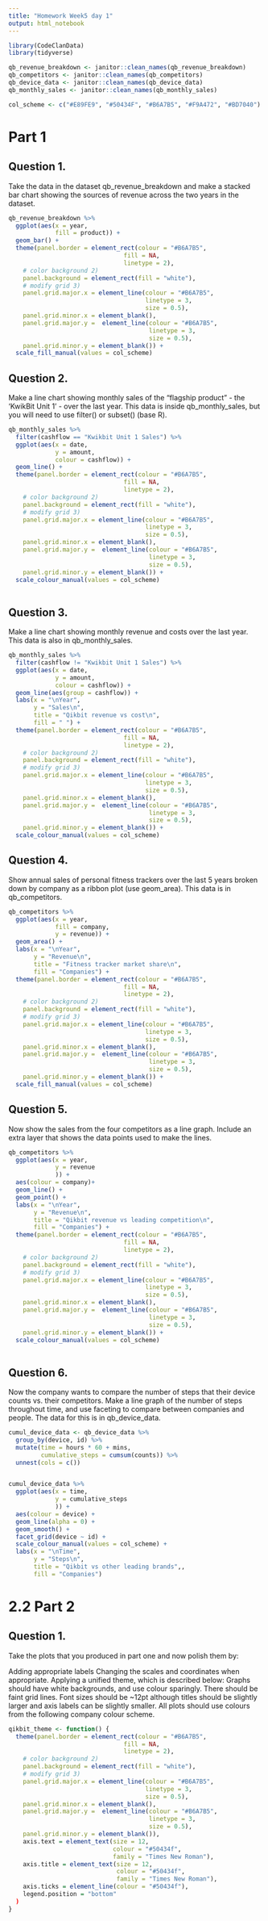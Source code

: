 ```yaml
---
title: "Homework Week5 day 1"
output: html_notebook
---
```


```r
library(CodeClanData)
library(tidyverse)

```

```r
qb_revenue_breakdown <- janitor::clean_names(qb_revenue_breakdown)
qb_competitors <- janitor::clean_names(qb_competitors)
qb_device_data <- janitor::clean_names(qb_device_data)
qb_monthly_sales <- janitor::clean_names(qb_monthly_sales)

col_scheme <- c("#E89FE9", "#50434F", "#B6A7B5", "#F9A472", "#BD7040")
```


# Part 1
## Question 1.
Take the data in the dataset qb_revenue_breakdown and make a stacked bar chart showing the sources of revenue across the two years in the dataset.

```r
qb_revenue_breakdown %>% 
  ggplot(aes(x = year,
             fill = product)) +
  geom_bar() +
  theme(panel.border = element_rect(colour = "#B6A7B5", 
                                fill = NA, 
                                linetype = 2),
    # color background 2)
    panel.background = element_rect(fill = "white"),
    # modify grid 3)
    panel.grid.major.x = element_line(colour = "#B6A7B5", 
                                      linetype = 3, 
                                      size = 0.5),
    panel.grid.minor.x = element_blank(),
    panel.grid.major.y =  element_line(colour = "#B6A7B5", 
                                       linetype = 3, 
                                       size = 0.5),
    panel.grid.minor.y = element_blank()) +
  scale_fill_manual(values = col_scheme)
```

## Question 2.
Make a line chart showing monthly sales of the “flagship product” - the ‘KwikBit Unit 1’ - over the last year. This data is inside qb_monthly_sales, but you will need to use filter() or subset() (base R).

```r

qb_monthly_sales %>% 
  filter(cashflow == "Kwikbit Unit 1 Sales") %>% 
  ggplot(aes(x = date,
             y = amount,
             colour = cashflow)) +
  geom_line() +
  theme(panel.border = element_rect(colour = "#B6A7B5", 
                                fill = NA, 
                                linetype = 2),
    # color background 2)
    panel.background = element_rect(fill = "white"),
    # modify grid 3)
    panel.grid.major.x = element_line(colour = "#B6A7B5", 
                                      linetype = 3, 
                                      size = 0.5),
    panel.grid.minor.x = element_blank(),
    panel.grid.major.y =  element_line(colour = "#B6A7B5", 
                                       linetype = 3, 
                                       size = 0.5),
    panel.grid.minor.y = element_blank()) +
  scale_colour_manual(values = col_scheme) 
  
```


## Question 3.
Make a line chart showing monthly revenue and costs over the last year. This data is also in qb_monthly_sales.

```r
qb_monthly_sales %>% 
  filter(cashflow != "Kwikbit Unit 1 Sales") %>% 
  ggplot(aes(x = date,
             y = amount,
             colour = cashflow)) +
  geom_line(aes(group = cashflow)) +
  labs(x = "\nYear", 
       y = "Sales\n",
       title = "Qikbit revenue vs cost\n",
       fill = " ") +
  theme(panel.border = element_rect(colour = "#B6A7B5", 
                                fill = NA, 
                                linetype = 2),
    # color background 2)
    panel.background = element_rect(fill = "white"),
    # modify grid 3)
    panel.grid.major.x = element_line(colour = "#B6A7B5", 
                                      linetype = 3, 
                                      size = 0.5),
    panel.grid.minor.x = element_blank(),
    panel.grid.major.y =  element_line(colour = "#B6A7B5", 
                                       linetype = 3, 
                                       size = 0.5),
    panel.grid.minor.y = element_blank()) +
  scale_colour_manual(values = col_scheme)
```


## Question 4.
Show annual sales of personal fitness trackers over the last 5 years broken down by company as a ribbon plot (use geom_area). This data is in qb_competitors.

```r

qb_competitors %>% 
  ggplot(aes(x = year,
             fill = company,
             y = revenue)) +
  geom_area() +
  labs(x = "\nYear", 
       y = "Revenue\n",
       title = "Fitness tracker market share\n",
       fill = "Companies") +
  theme(panel.border = element_rect(colour = "#B6A7B5", 
                                fill = NA, 
                                linetype = 2),
    # color background 2)
    panel.background = element_rect(fill = "white"),
    # modify grid 3)
    panel.grid.major.x = element_line(colour = "#B6A7B5", 
                                      linetype = 3, 
                                      size = 0.5),
    panel.grid.minor.x = element_blank(),
    panel.grid.major.y =  element_line(colour = "#B6A7B5", 
                                       linetype = 3, 
                                       size = 0.5),
    panel.grid.minor.y = element_blank()) +
  scale_fill_manual(values = col_scheme)

```


## Question 5.
Now show the sales from the four competitors as a line graph. Include an extra layer that shows the data points used to make the lines.

```r

qb_competitors %>% 
  ggplot(aes(x = year,
             y = revenue
             )) +
  aes(colour = company)+
  geom_line() +
  geom_point() +
  labs(x = "\nYear", 
       y = "Revenue\n",
       title = "Qikbit revenue vs leading competition\n",
       fill = "Companies") +
  theme(panel.border = element_rect(colour = "#B6A7B5", 
                                fill = NA, 
                                linetype = 2),
    # color background 2)
    panel.background = element_rect(fill = "white"),
    # modify grid 3)
    panel.grid.major.x = element_line(colour = "#B6A7B5", 
                                      linetype = 3, 
                                      size = 0.5),
    panel.grid.minor.x = element_blank(),
    panel.grid.major.y =  element_line(colour = "#B6A7B5", 
                                       linetype = 3, 
                                       size = 0.5),
    panel.grid.minor.y = element_blank()) +
  scale_colour_manual(values = col_scheme)
 
```


## Question 6.
Now the company wants to compare the number of steps that their device counts vs. their competitors. Make a line graph of the number of steps throughout time, and use faceting to compare between companies and people. The data for this is in qb_device_data.

```r

cumul_device_data <- qb_device_data %>% 
  group_by(device, id) %>% 
  mutate(time = hours * 60 + mins,
         cumulative_steps = cumsum(counts)) %>% 
  unnest(cols = c())


cumul_device_data %>% 
  ggplot(aes(x = time,
             y = cumulative_steps
             )) +
  aes(colour = device) +
  geom_line(alpha = 0) +
  geom_smooth() +
  facet_grid(device ~ id) +
  scale_colour_manual(values = col_scheme) +
  labs(x = "\nTime", 
       y = "Steps\n",
       title = "Qikbit vs other leading brands",,
       fill = "Companies")

```


# 2.2 Part 2

## Question 1.
Take the plots that you produced in part one and now polish them by:

  Adding appropriate labels
  Changing the scales and coordinates when appropriate.
  Applying a unified theme, which is described below:
  Graphs should have white backgrounds, and use colour sparingly.
  There should be faint grid lines.
  Font sizes should be ~12pt although titles should be slightly larger and axis          labels can be slightly smaller.
  All plots should use colours from the following company colour scheme.

```r
qikbit_theme <- function() {
  theme(panel.border = element_rect(colour = "#B6A7B5", 
                                fill = NA, 
                                linetype = 2),
    # color background 2)
    panel.background = element_rect(fill = "white"),
    # modify grid 3)
    panel.grid.major.x = element_line(colour = "#B6A7B5", 
                                      linetype = 3, 
                                      size = 0.5),
    panel.grid.minor.x = element_blank(),
    panel.grid.major.y =  element_line(colour = "#B6A7B5", 
                                       linetype = 3, 
                                       size = 0.5),
    panel.grid.minor.y = element_blank()),
    axis.text = element_text(size = 12, 
                             colour = "#50434f", 
                             family = "Times New Roman"),
    axis.title = element_text(size = 12, 
                              colour = "#50434f", 
                              family = "Times New Roman"),
    axis.ticks = element_line(colour = "#50434f"),
    legend.position = "bottom"
  )
}


```

